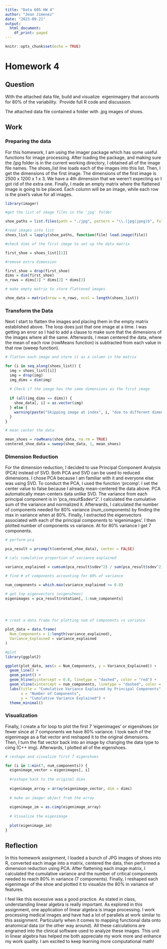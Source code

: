 ---
title: "Data 605 HW 4"
author: "Jean Jimenez"
date: "2023-09-21"
output:
  html_document:
    df_print: paged
---

```{r setup, include=FALSE}
knitr::opts_chunk$set(echo = TRUE)
```

# Homework 4

## Question

With the attached data file, build and visualize  eigenimagery that accounts for 80% of the variability.  Provide full R code and discussion.

The attached data file contained a folder with .jpg images of shoes.

## Work

### Preparing the data

For this homework, I am using the imager package which has some useful functions for image processing. After loading the package, and making sure the /jpg folder is in the current working directory, I obtained all of the image file names. The shoes_list line loads each of the images into this list. Then, I get the dimensions of the first image. The dimensions of the first image is 2500 x 1200 x 1 x 3. We have a 4th dimension that we weren't expecting so I got rid of the extra one. Finally, I made an empty matrix where the flattened image is going to be placed. Each column will be an image, while each row is the pixel's value for all images.

```{r}
library(imager)

#get the list of image files in the 'jpg' folder

shoe_paths = list.files(path = "./jpg", pattern = "\\.(jpg|jpeg)$", full.names = TRUE)

#read images into list
shoes_list = lapply(shoe_paths, function(file) load.image(file))

#check dims of the first image to set up the data matrix

first_shoe = shoes_list[[1]]

#remove extra dimension

first_shoe = drop(first_shoe)  
dims = dim(first_shoe)
n_rows = dims[1] * dims[2] * dims[3]

# make empty matrix to store flattened images

shoe_data = matrix(nrow = n_rows, ncol = length(shoes_list))
```

### Transform the Data

Next I start to flatten the images and placing them in the empty matrix established above. The loop does just that one image at a time. I was getting an error so I had to add a clause to make sure that the dimensions of the images where all the same. Afterwards, I mean centered the data, where the mean of each row (rowMeans function) is subtracted from each value in that row (sweep function).

```{r}

# flatten each image and store it as a column in the matrix

for (i in seq_along(shoes_list)) {
  img = shoes_list[[i]]
  img = drop(img)  
  img_dims = dim(img)
  
  # Check if the image has the same dimensions as the first image
  
  if (all(img_dims == dims)) {
    shoe_data[, i] = as.vector(img)
  } else {
    warning(paste("Skipping image at index", i, "due to different dimensions."))
  }
}

# mean center the data

mean_shoes = rowMeans(shoe_data, na.rm = TRUE)
centered_shoe_data = sweep(shoe_data, 1, mean_shoes)

```

### Dimension Reduction

For the dimension reduction, I decided to use Principal Component Analysis (PCA) instead of SVD. Both PCA and SVD can be used to reduced dimensions. I chose PCA because I am familiar with it and everyone else was using SVD. To conduct the PCA, I used the function 'prcomp'. I set the center value to false because I already mean-centered the data above. PCA automatically mean-centers data unlike SVD. The variance from each principal component is in 'pca_result\$sdev\^2'. I calculated the cumulative sum of the variance and normalized it. Afterwards, I calculated the number of components needed for 80% variance (num_components) by finding the max in variance when at 80%. Finally, I extracted the eigenvectors associated with each of the principal components to 'eigenimages'. I then plotted number of components vs variance. At for 80% variance I get 7 components.

```{r}
# perform pca

pca_result = prcomp(t(centered_shoe_data), center = FALSE)

# calc cumulative proportion of variance explained

variance_explained = cumsum(pca_result$sdev^2) / sum(pca_result$sdev^2)

# find # of components accounting for 80% of variance

num_components = which.max(variance_explained >= 0.8)

# get top eigenvectors (eigenshoes)
eigenimages = pca_result$rotation[, 1:num_components]




# creat a data frame for plotting num of components vs variance

plot_data = data.frame(
  Num_Components = 1:length(variance_explained),
  Variance_Explained = variance_explained
)

#plot
library(ggplot2)

ggplot(plot_data, aes(x = Num_Components, y = Variance_Explained)) +
  geom_line() +
  geom_point() +
  geom_hline(yintercept = 0.8, linetype = "dashed", color = "red") +
  geom_vline(xintercept = num_components, linetype = "dashed", color = "red") +
  labs(title = "Cumulative Variance Explained by Principal Components",
       x = "Number of Components",
       y = "Cumulative Variance Explained") +
  theme_minimal()
```

### Visualization

Finally, I create a for loop to plot the first 7 'eigenimages' or eigenshoes (or fewer since at 7 components we have 80% variance. I took each of the eigenimage as a flat vector and reshaped it to the original dimensions. Then, I turn the flat vector back into an image by changing the data type to cimg (C++ img). Afterwards, I plotted all of the eigenshoes.

```{r}
# reshape and visualize first 7 eigenshoes

for (i in 1:min(7, num_components)) {
  eigenimage_vector = eigenimages[, i]
  
  #reshape back to the original dims
  
  eigenimage_array = array(eigenimage_vector, dim = dims)
  
  # make an imager object from the array
  
  eigenimage_im = as.cimg(eigenimage_array)
  
  # Visualize the eigenimage
  
  plot(eigenimage_im)
}

```

## Reflection

In this homework assignment, I loaded a bunch of JPG images of shoes into R, converted each image into a matrix, centered the data, then performed a dimension reduction using PCA. After flattening each image matrix, I calculated the cumulative variance and the number of critical components needed to reach 80% in variance (7 components). Finally, I reshaped each eigenimage of the shoe and plotted it to visualize the 80% in variance of features.

I feel like this excessive was a good practice. As stated in class, understanding linear algebra is really important. As explored in this assignment, one application of linear algebra is image processing. I work processing medical images and have had a lot of parallels at work similar to this assignment. Particularly when it comes to mapping functional data onto anatomical data (or the other way around). All these calculations are engrained into the clinical software used to analyze these images. This unit in linear algebra has helped me both appreciate my work more and enhance my work quality. I am excited to keep learning more computational math!
